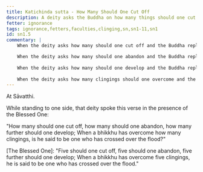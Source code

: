 ```yaml
---
title: Katichinda sutta - How Many Should One Cut Off
description: A deity asks the Buddha on how many things should one cut off, abandon, and develop to cross over the flood.
fetter: ignorance
tags: ignorance,fetters,faculties,clinging,sn,sn1-11,sn1
id: sn1.5
commentary: |
    When the deity asks how many should one cut off and the Buddha replies with five, this is referring to the five lower fetters of self-identity view, doubt, adherance to rites and rituals, sensual desire, and ill-will. One needs to cut these off.

    When the deity asks how many should one abandon and the Buddha replies with five, this is referring to the five higher fetters of desire for fine-material existence, desire for immaterial existence, conceit, restlessness, and ignorance. One needs to abandon these.
    
    When the deity asks how many should one develop and the Buddha replies with five, this is referring to the five spiritual faculties of confidence (faith), energy, mindfulness, collectedness (concentration), and wisdom. One needs to develop these.
    
    When the deity asks how many clingings should one overcome and the Buddha replies with five, this is referring to the five clinging aggregates of form, feeling, perception, volitional formations, and consciousness. One needs to overcome these. When one has overcome these five clingings, one is said to have crossed over the flood of suffering.
---
```


At Sāvatthi.

While standing to one side, that deity spoke this verse in the presence of the Blessed One:

"How many should one cut off, how many should one abandon,
how many further should one develop;
When a bhikkhu has overcome how many clingings,
is he said to be one who has crossed over the flood?"

[The Blessed One]: "Five should one cut off, five should one abandon,
five further should one develop;
When a bhikkhu has overcome five clingings,
he is said to be one who has crossed over the flood."